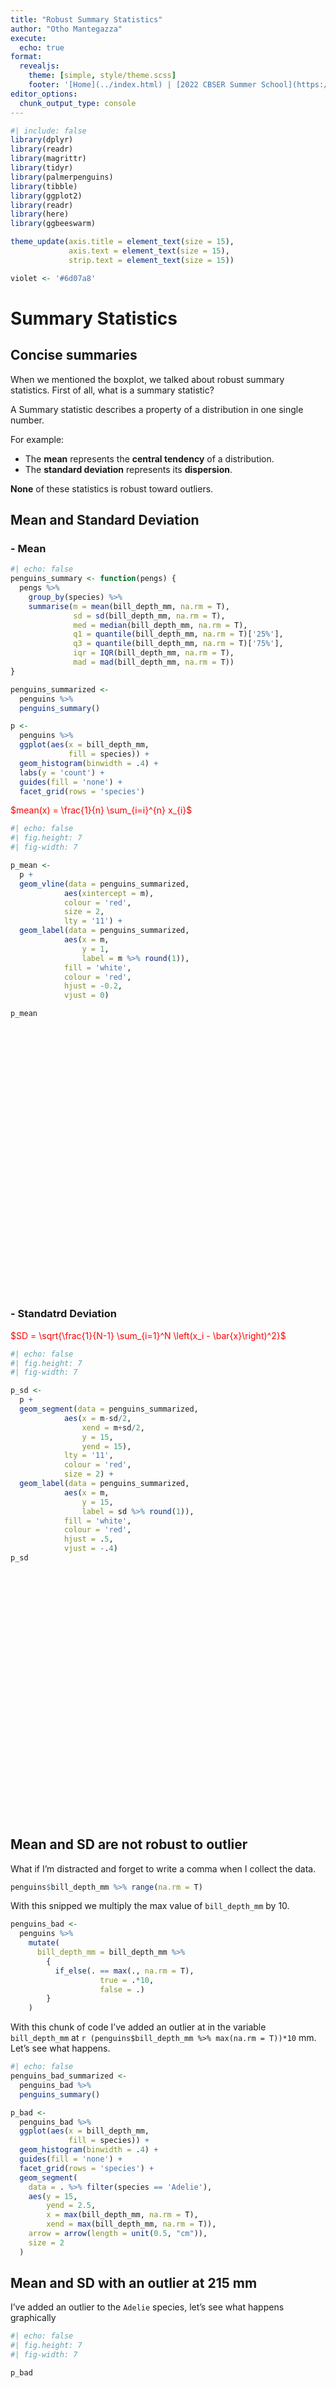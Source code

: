 ```yaml
---
title: "Robust Summary Statistics"
author: "Otho Mantegazza"
execute: 
  echo: true
format:
  revealjs:
    theme: [simple, style/theme.scss]
    footer: '[Home](../index.html) | [2022 CBSER Summer School](https://www.summercompschool.mawazoinstitute.org/)'
editor_options: 
  chunk_output_type: console
---
```


```r
#| include: false
library(dplyr)
library(readr)
library(magrittr)
library(tidyr)
library(palmerpenguins)
library(tibble)
library(ggplot2)
library(readr)
library(here)
library(ggbeeswarm)

theme_update(axis.title = element_text(size = 15),
             axis.text = element_text(size = 15),
             strip.text = element_text(size = 15))

violet <- '#6d07a8'
```

# Summary Statistics

## Concise summaries

When we mentioned the boxplot, we talked about robust summary statistics. First of all, what is a summary statistic?

A Summary statistic describes a property of a distribution in one single number.

For example:

- The **mean** represents the **central tendency** of a distribution.
- The **standard deviation** represents its **dispersion**.

**None** of these statistics is robust toward outliers.

## Mean and Standard Deviation {.scrollable}

### - Mean

```r
#| echo: false
penguins_summary <- function(pengs) {
  pengs %>% 
    group_by(species) %>% 
    summarise(m = mean(bill_depth_mm, na.rm = T),
              sd = sd(bill_depth_mm, na.rm = T),
              med = median(bill_depth_mm, na.rm = T),
              q1 = quantile(bill_depth_mm, na.rm = T)['25%'],
              q3 = quantile(bill_depth_mm, na.rm = T)['75%'],
              iqr = IQR(bill_depth_mm, na.rm = T),
              mad = mad(bill_depth_mm, na.rm = T))
}

penguins_summarized <- 
  penguins %>% 
  penguins_summary()

p <- 
  penguins %>% 
  ggplot(aes(x = bill_depth_mm,
             fill = species)) +
  geom_histogram(binwidth = .4) +
  labs(y = 'count') +
  guides(fill = 'none') +
  facet_grid(rows = 'species')
```


::: {style="color:red;"}

$mean(x) = \frac{1}{n} \sum_{i=i}^{n} x_{i}$ 

:::

::: {style="height: 750px; width: 1000px;"}
 
```r
#| echo: false
#| fig.height: 7
#| fig-width: 7

p_mean <- 
  p +
  geom_vline(data = penguins_summarized,
            aes(xintercept = m),
            colour = 'red',
            size = 2,
            lty = '11') +
  geom_label(data = penguins_summarized,
            aes(x = m,
                y = 1,
                label = m %>% round(1)),
            fill = 'white',
            colour = 'red',
            hjust = -0.2,
            vjust = 0)

p_mean
```

:::

### - Standatrd Deviation

::: {style="color:red;"}

$SD = \sqrt{\frac{1}{N-1} \sum_{i=1}^N \left(x_i - \bar{x}\right)^2}$

:::
 
::: {style="height: 750px; width: 1000px;"}
 
```r
#| echo: false
#| fig.height: 7
#| fig-width: 7

p_sd <- 
  p +
  geom_segment(data = penguins_summarized,
            aes(x = m-sd/2,
                xend = m+sd/2,
                y = 15,
                yend = 15),
            lty = '11',
            colour = 'red',
            size = 2) +
  geom_label(data = penguins_summarized,
            aes(x = m,
                y = 15,
                label = sd %>% round(1)),
            fill = 'white',
            colour = 'red',
            hjust = .5,
            vjust = -.4) 
p_sd
```

:::

## Mean and SD are not robust to outlier

What if I'm distracted and forget to write a comma when I collect the data.

```r
penguins$bill_depth_mm %>% range(na.rm = T)
```

With this snipped we multiply the max value of `bill_depth_mm` by 10.

```r
penguins_bad <- 
  penguins %>% 
    mutate(
      bill_depth_mm = bill_depth_mm %>% 
        {
          if_else(. == max(., na.rm = T),
                    true = .*10,
                    false = .)
        }
    )
```

With this chunk of code I've added an outlier at in the variable `bill_depth_mm` at `r (penguins$bill_depth_mm %>% max(na.rm = T))*10` mm. Let's see what happens.


```r
#| echo: false
penguins_bad_summarized <- 
  penguins_bad %>% 
  penguins_summary()

p_bad <- 
  penguins_bad %>% 
  ggplot(aes(x = bill_depth_mm,
             fill = species)) +
  geom_histogram(binwidth = .4) +
  guides(fill = 'none') +
  facet_grid(rows = 'species') +
  geom_segment(
    data = . %>% filter(species == 'Adelie'),
    aes(y = 15,
        yend = 2.5,
        x = max(bill_depth_mm, na.rm = T),
        xend = max(bill_depth_mm, na.rm = T)),
    arrow = arrow(length = unit(0.5, "cm")),
    size = 2
  ) 
```


## Mean and SD with an outlier at 215 mm {.scrollable}

I've added an outlier to the `Adelie` species, let's see what happens graphically

::: {style="height: 750px; width: 1000px;"}
 
```r
#| echo: false
#| fig.height: 7
#| fig-width: 7

p_bad
```

:::

In the next plots I **will not represent the outlier graphically** because it stretches the x axis too much.
 
Mean and SD are heavily influenced by the outlier. 

### The mean of Adelie is influenced by the outlier at 215 mm

::: {style="height: 750px; width: 1000px;"}
 
```r
#| echo: false
#| fig.height: 7
#| fig-width: 7

p +
  geom_vline(data = penguins_bad_summarized,
            aes(xintercept = m),
            colour = 'red',
            size = 2,
            lty = '11') +
  geom_label(data = penguins_bad_summarized,
            aes(x = m,
                y = 1,
                label = m %>% round(1)),
            fill = 'white',
            colour = 'red',
            hjust = -0.2,
            vjust = 0)
```

:::

### The SD of Adelie is influenced by the outlier 215 mm

::: {style="height: 750px; width: 1000px;"}
 
```r
#| echo: false
#| fig.height: 7
#| fig-width: 7

p +
  geom_segment(data = penguins_bad_summarized,
            aes(x = m-sd/2,
                xend = m+sd/2,
                y = 15,
                yend = 15),
            lty = '11',
            colour = 'red',
            size = 2) +
  geom_label(data = penguins_bad_summarized,
            aes(x = m,
                y = 15,
                label = sd %>% round(1)),
            fill = 'white',
            colour = 'red',
            hjust = .5,
            vjust = -.4) 
```

:::

# Robust Summary Statistics


## Median and Interquartile Range (IQR)

### Median

The median represents a the **central tendency** of a distribution, it is the value that splits the bigger 50% (half) of the data from the smaller half.


### Interquartile Range (IQR)

The IQR range represents how a distribution is **dispersed**, it is the range between the 1st and the 3rd quartile.

- The **1st quartile** splits the smaller 25% of a distribution from the rest.
- The **3rd quartile** splits the bigger 75% of a distribution from the rest.

## Median and IQR without outlier  {.scrollable}

### - Median

::: {style="height: 750px; width: 1000px;"}
 
```r
#| echo: false
#| fig.height: 7
#| fig-width: 7
p_median <- 
  p +
  geom_vline(data = penguins_summarized,
            aes(xintercept = med),
            colour = violet,
            size = 2) +
  geom_label(data = penguins_summarized,
            aes(x = med,
                y = 1,
                label = med %>% round(1)),
            fill = 'white',
            colour = violet,
            hjust = -0.2,
            vjust = 0)

p_median
```

:::

### - IQR

::: {style="height: 750px; width: 1000px;"}
 
```r
#| echo: false
#| fig.height: 7
#| fig-width: 7

p +
  geom_segment(data = penguins_summarized,
            aes(x = q1,
                xend = q3,
                y = 15,
                yend = 15),
            colour = violet,
            size = 2) +
  geom_label(data = penguins_summarized,
            aes(x = med,
                y = 15,
                label = iqr %>% round(1)),
            fill = 'white',
            colour = violet,
            hjust = .5,
            vjust = -.4) 
```

:::

## Median and IQR with an outlier at 215 mm {.scrollable}

### The median is not influenced by the outlier at 215 mm

::: {style="height: 750px; width: 1000px;"}
 
```r
#| echo: false
#| fig.height: 7
#| fig-width: 7

p_median <- 
  p +
  geom_vline(data = penguins_bad_summarized,
            aes(xintercept = med),
            colour = violet,
            size = 2) +
  geom_label(data = penguins_bad_summarized,
            aes(x = med,
                y = 1,
                label = med %>% round(1)),
            fill = 'white',
            colour = violet,
            hjust = -0.2,
            vjust = 0)

p_median
```

:::

### The median is not influenced by the outlier at 215 mm

::: {style="height: 750px; width: 1000px;"}
 
```r
#| echo: false
#| fig.height: 7
#| fig-width: 7
p +
  geom_segment(data = penguins_bad_summarized,
            aes(x = q1,
                xend = q3,
                y = 15,
                yend = 15),
            colour = violet,
            size = 2) +
  geom_label(data = penguins_summarized,
            aes(x = med,
                y = 15,
                label = iqr %>% round(1)),
            fill = 'white',
            colour = violet,
            hjust = .5,
            vjust = -.4) 
```

:::

# References

## Referece - Summaries

Summary statistic without outlier.

```r
penguins_summarized
```

Summary statistic with an outlier at 215 mm.

```r
penguins_bad_summarized
```

## Reference - Functions

- Mean: `mean()`
- Standard Deviation: `sd()`
- Median: `median()` or `quantile()['50%']`
- 1st quartile: `quantile()['25%']`
- 3rd quartile: `quantile()['75%']`
- IQR: `iqr()`

Use `na.rm = TRUE` with all those function to ignore **missing values**.

## Take home 


When we have many data, we often have to **reduce** them to simple indicators with summary statistics.

No statisitic is perfect, some, such as mean and standard deviation are more precise, but they **"break"** easilt if the data with "non-ideal" data.

Others are such as **median** and **IQR** are simpler and less sophisticated, but are better at capturing the essence of the data in "non-ideal" situation, i.e. **robust**.

The word **robust** is often use to describe statistical methods. It means that the method is unlikely to break when the data are not perfect and the condition are worse than ideal.



[Read: Introduction to data science | Chapter 12 - Robust Summaries](https://rafalab.github.io/dsbook/robust-summaries.html)